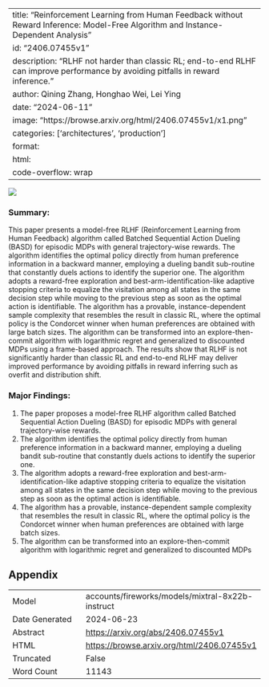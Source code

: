 
---
title: "Reinforcement Learning from Human Feedback without Reward Inference: Model-Free Algorithm and Instance-Dependent Analysis"
id: "2406.07455v1"
description: "RLHF not harder than classic RL; end-to-end RLHF can improve performance by avoiding pitfalls in reward inference."
author: Qining Zhang, Honghao Wei, Lei Ying
date: "2024-06-11"
image: "https://browse.arxiv.org/html/2406.07455v1/x1.png"
categories: ['architectures', 'production']
format:
  html:
    code-overflow: wrap
---

![](https://browse.arxiv.org/html/2406.07455v1/x1.png)

### Summary:

This paper presents a model-free RLHF (Reinforcement Learning from Human Feedback) algorithm called Batched Sequential Action Dueling (BASD) for episodic MDPs with general trajectory-wise rewards. The algorithm identifies the optimal policy directly from human preference information in a backward manner, employing a dueling bandit sub-routine that constantly duels actions to identify the superior one. The algorithm adopts a reward-free exploration and best-arm-identification-like adaptive stopping criteria to equalize the visitation among all states in the same decision step while moving to the previous step as soon as the optimal action is identifiable. The algorithm has a provable, instance-dependent sample complexity that resembles the result in classic RL, where the optimal policy is the Condorcet winner when human preferences are obtained with large batch sizes. The algorithm can be transformed into an explore-then-commit algorithm with logarithmic regret and generalized to discounted MDPs using a frame-based approach. The results show that RLHF is not significantly harder than classic RL and end-to-end RLHF may deliver improved performance by avoiding pitfalls in reward inferring such as overfit and distribution shift.

### Major Findings:

1. The paper proposes a model-free RLHF algorithm called Batched Sequential Action Dueling (BASD) for episodic MDPs with general trajectory-wise rewards.
2. The algorithm identifies the optimal policy directly from human preference information in a backward manner, employing a dueling bandit sub-routine that constantly duels actions to identify the superior one.
3. The algorithm adopts a reward-free exploration and best-arm-identification-like adaptive stopping criteria to equalize the visitation among all states in the same decision step while moving to the previous step as soon as the optimal action is identifiable.
4. The algorithm has a provable, instance-dependent sample complexity that resembles the result in classic RL, where the optimal policy is the Condorcet winner when human preferences are obtained with large batch sizes.
5. The algorithm can be transformed into an explore-then-commit algorithm with logarithmic regret and generalized to discounted MDPs

## Appendix

|          |          |
|----------|----------|
| Model     | accounts/fireworks/models/mixtral-8x22b-instruct       |
| Date Generated     | 2024-06-23       |
| Abstract | [https://arxiv.org/abs/2406.07455v1](https://arxiv.org/abs/2406.07455v1)        |
| HTML     | [https://browse.arxiv.org/html/2406.07455v1](https://browse.arxiv.org/html/2406.07455v1)       |
| Truncated       | False       |
| Word Count       | 11143       |